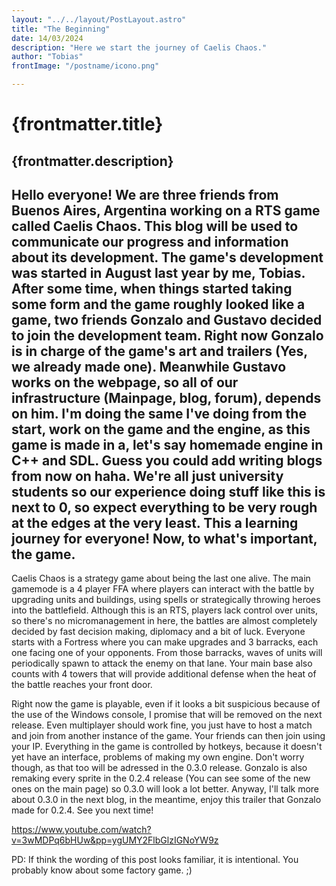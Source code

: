 ---
layout: "../../layout/PostLayout.astro"
title: "The Beginning"
date: 14/03/2024
description: "Here we start the journey of Caelis Chaos."
author: "Tobias"
frontImage: "/postname/icono.png"

---
# {frontmatter.title}

{frontmatter.description}
---

Hello everyone! We are three friends from Buenos Aires, Argentina working on a RTS game called Caelis Chaos. This blog will be used to communicate our progress and information about its development. 
The game's development was started in August last year by me, Tobias. After some time, when things started taking some form and the game roughly looked like a game, two friends Gonzalo and Gustavo decided to join the development team.
Right now Gonzalo is in charge of the game's art and trailers (Yes, we already made one). Meanwhile Gustavo works on the webpage, so all of our infrastructure (Mainpage, blog, forum), depends on him. 
I'm doing the same I've doing from the start, work on the game and the engine, as this game is made in a, let's say homemade engine in C++ and SDL. Guess you could add writing blogs from now on haha.
We're all just university students so our experience doing stuff like this is next to 0, so expect everything to be very rough at the edges at the very least. This a learning journey for everyone!
Now, to what's important, the game.
---
Caelis Chaos is a strategy game about being the last one alive. The main gamemode is a 4 player FFA where players can interact with the battle by upgrading units and buildings, using spells or strategically throwing heroes into the battlefield.
Although this is an RTS, players lack control over units, so there's no micromanagement in here, the battles are almost completely decided by fast decision making, diplomacy and a bit of luck. Everyone starts with a Fortress where you can make
upgrades and 3 barracks, each one facing one of your opponents. From those barracks, waves of units will periodically spawn to attack the enemy on that lane. Your main base also counts with 4 towers that will provide additional defense 
when the heat of the battle reaches your front door.

Right now the game is playable, even if it looks a bit suspicious because of the use of the Windows console, I promise that will be removed on the next release. Even multiplayer should work fine, you just have to host a match and join from another instance
of the game. Your friends can then join using your IP. Everything in the game is controlled by hotkeys, because it doesn't yet have an interface, problems of making my own engine. Don't worry though, as that too will be adressed in the 0.3.0 release.
Gonzalo is also remaking every sprite in the 0.2.4 release (You can see some of the new ones on the main page) so 0.3.0 will look a lot better. Anyway, I'll talk more about 0.3.0 in the next blog, in the meantime, enjoy this trailer that Gonzalo made for 0.2.4.
See you next time!

https://www.youtube.com/watch?v=3wMDPq6bHUw&pp=ygUMY2FlbGlzIGNoYW9z

PD: If think the wording of this post looks familiar, it is intentional. You probably know about some factory game. ;)
